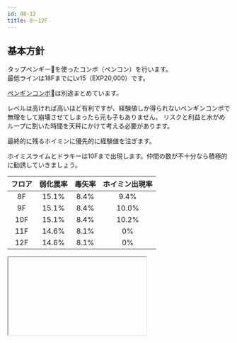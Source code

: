```yaml
---
id: 08-12
title: 8～12F
---
```



## 基本方針
<BasicPolicy>
  タップペンギー🐧を使ったコンボ（ペンコン）を行います。<br />最低ラインは18FまでにLv15（EXP20,000）です。
</BasicPolicy>

[ペンギンコンボ](../combo/penguin.mdx)🐧は別途まとめています。  


レベルは高ければ高いほど有利ですが、経験値しか得られないペンギンコンボで無理をして崩壊させてしまったら元も子もありません。
リスクと利益と水がめループに割いた時間を天秤にかけて考える必要があります。

最終的に残るホイミンに優先的に経験値を注ぎます。

ホイミスライムとドラキーは10Fまで出現します。仲間の数が不十分なら積極的に勧誘していきましょう。

|フロア|弱化罠率|毒矢率|ホイミン出現率|
|:---:|:---:|:---:|:---:|
|8F  | 15.1% | 8.4% |  9.4%|
|9F  | 15.1% | 8.4% | 10.0%|
|10F | 15.1% | 8.4% | 10.2%|
|11F | 14.6% | 8.1% |    0%|
|12F | 14.6% | 8.1% |    0%|

<Iframe width="312" height="176" url="https://embed.nicovideo.jp/watch/sm19880328" />
